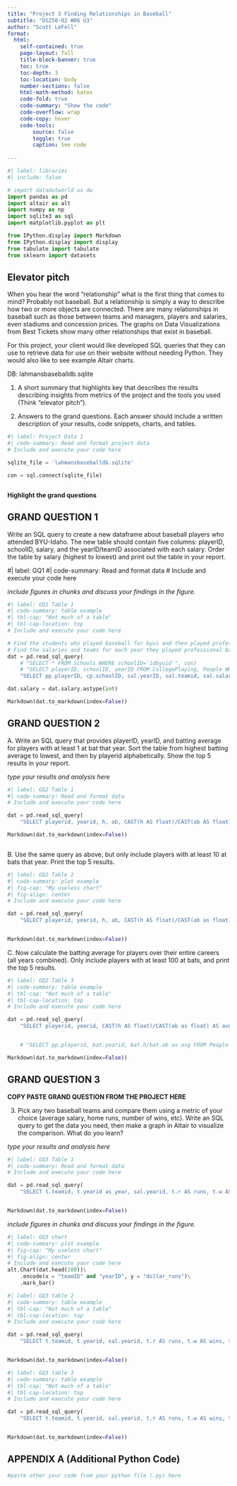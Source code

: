 ```yaml
---
title: "Project 3 Finding Relationships in Baseball"
subtitle: "DS250-02 W06 U3"
author: "Scott LeFoll"
format:
  html:
    self-contained: true
    page-layout: full
    title-block-banner: true
    toc: true
    toc-depth: 3
    toc-location: body
    number-sections: false
    html-math-method: katex
    code-fold: true
    code-summary: "Show the code"
    code-overflow: wrap
    code-copy: hover
    code-tools:
        source: false
        toggle: true
        caption: See code
    
---
```


```python
#| label: libraries
#| include: false

# import datadotworld as dw
import pandas as pd 
import altair as alt
import numpy as np
import sqlite3 as sql
import matplotlib.pyplot as plt

from IPython.display import Markdown
from IPython.display import display
from tabulate import tabulate
from sklearn import datasets


```


## Elevator pitch

When you hear the word “relationship” what is the first thing that comes to 
mind? Probably not baseball. But a relationship is simply a way to describe 
how two or more objects are connected. There are many relationships in baseball 
such as those between teams and managers, players and salaries, even stadiums 
and concession prices. The graphs on Data Visualizations from Best Tickets 
show many other relationships that exist in baseball.

For this project, your client would like developed SQL queries that they can 
use to retrieve data for use on their website without needing Python. They would 
also like to see example Altair charts.

DB: lahmansbaseballdb.sqlite

1. A short summary that highlights key that describes the results describing insights from metrics of the project and the tools you used (Think “elevator pitch”).

2. Answers to the grand questions. Each answer should include a written description of your results, code snippets, charts, and tables.


```python
#| label: Project Data 1
#| code-summary: Read and format project data
# Include and execute your code here

sqlite_file = 'lahmansbaseballdb.sqlite'

con = sql.connect(sqlite_file)



```






__Highlight the grand questions__

## GRAND QUESTION 1

Write an SQL query to create a new dataframe about baseball players who attended BYU-Idaho. The new table should contain five columns: playerID, schoolID, salary, and the yearID/teamID associated with each salary. Order the table by salary (highest to lowest) and print out the table in your report.


#| label: GQ1
#| code-summary: Read and format data
# Include and execute your code here




_include figures in chunks and discuss your findings in the figure._


```python
#| label: GQ1 Table 1
#| code-summary: table example
#| tbl-cap: "Not much of a table"
#| tbl-cap-location: top
# Include and execute your code here

# Find the students who played baseball for byui and then played professional baseball.
# Find the salaries and teams for each year they played professional baseball.
dat = pd.read_sql_query( 
    # "SELECT * FROM Schools WHERE schoolID='idbyuid'", con)
    # "SELECT playerID, schoolID, yearID FROM CollegePlaying, People WHERE schoolID='idbyuid'", con)
    "SELECT pp.playerID, cp.schoolID, sal.yearID, sal.teamid, sal.salary FROM CollegePlaying as cp JOIN People as pp ON pp.playerid=cp.playerid, Appearances as app ON pp.playerid=app.playerid, Salaries as sal ON pp.playerid=sal.playerid WHERE cp.schoolID='idbyuid' GROUP BY pp.playerid, sal.yearid ORDER BY sal.salary DESC", con)

dat.salary = dat.salary.astype(int)

Markdown(dat.to_markdown(index=False))

```

## GRAND QUESTION 2

A. Write an SQL query that provides playerID, yearID, and batting average for players with at least 1 at bat that year. Sort the table from highest batting average to lowest, and then by playerid alphabetically. Show the top 5 results in your report.


_type your results and analysis here_

```python
#| label: GQ2 Table 1
#| code-summary: Read and format data
# Include and execute your code here

dat = pd.read_sql_query( 
    "SELECT playerid, yearid, h, ab, CAST(h AS float)/CAST(ab AS float) AS avg FROM Batting WHERE ab>0 ORDER BY avg DESC, playerid LIMIT 5", con)

Markdown(dat.to_markdown(index=False))



```

B. Use the same query as above, but only include players with at least 10 at bats that year. Print the top 5 results.

```python
#| label: GQ2 Table 2
#| code-summary: plot example
#| fig-cap: "My useless chart"
#| fig-align: center
# Include and execute your code here

dat = pd.read_sql_query( 
    "SELECT playerid, yearid, h, ab, CAST(h AS float)/CAST(ab as float) AS avg FROM Batting WHERE ab>9 ORDER BY avg DESC, playerid LIMIT 5", con)


Markdown(dat.to_markdown(index=False))

```

C. Now calculate the batting average for players over their entire careers (all years combined). Only include players with at least 100 at bats, and print the top 5 results.

```python
#| label: GQ2 Table 3
#| code-summary: table example
#| tbl-cap: "Not much of a table"
#| tbl-cap-location: top
# Include and execute your code here

dat = pd.read_sql_query( 
    "SELECT playerid, yearid, CAST(h AS float)/CAST(ab as float) AS avg FROM Batting WHERE ab>99 AND yearid>1900 AND playerid LIKE 'c%' GROUP BY playerid", con)


    # "SELECT pp.playerid, bat.yearid, bat.h/bat.ab as avg FROM People as pp JOIN Batting as bat ON pp.playerid=bat.playerid WHERE bat.ab>99 BROUP BY pp.playerid ORDER BY avg DESC, pp.playerid LIMIT 5", con)

Markdown(dat.to_markdown(index=False))

```


## GRAND QUESTION 3

__COPY PASTE GRAND QUESTION FROM THE PROJECT HERE__

3. Pick any two baseball teams and compare them using a metric of your choice (average salary, 
home runs, number of wins, etc). Write an SQL query to get the data you need, then make a 
graph in Altair to visualize the comparison. What do you learn?

_type your results and analysis here_

```python
#| label: GQ3 Table 1
#| code-summary: Read and format data
# Include and execute your code here

dat = pd.read_sql_query( 
    "SELECT t.teamid, t.yearid as year, sal.yearid, t.r AS runs, t.w AS wins, t.attendance, CAST(SUM(sal.salary) as int)/t.r AS 'dollar_runs' FROM Teams AS t JOIN Salaries as sal ON t.teamid=sal.teamid AND t.yearid=sal.yearid WHERE (t.teamid='NYA' OR t.teamid='OAK') AND (t.yearid>1997 AND t.yearid<2008) GROUP BY t.teamid, t.yearid", con)


Markdown(dat.to_markdown(index=False))

```

_include figures in chunks and discuss your findings in the figure._

```python
#| label: GQ3 chart
#| code-summary: plot example
#| fig-cap: "My useless chart"
#| fig-align: center
# Include and execute your code here
alt.Chart(dat.head(200))\
    .encode(x = "teamID" and "yearID", y = "dollar_runs")\
    .mark_bar()
```


```python
#| label: GQ3 table 2
#| code-summary: table example
#| tbl-cap: "Not much of a table"
#| tbl-cap-location: top
# Include and execute your code here

dat = pd.read_sql_query( 
    "SELECT t.teamid, t.yearid, sal.yearid, t.r AS runs, t.w AS wins, t.attendance, CAST(SUM(sal.salary) as int)/t.w AS 'dollar_wins' FROM Teams AS t JOIN Salaries as sal ON t.teamid=sal.teamid AND t.yearid=sal.yearid WHERE (t.teamid='NYA' OR t.teamid='OAK') AND (t.yearid>1995 AND t.yearid<2010) GROUP BY t.teamid, t.yearid", con)


Markdown(dat.to_markdown(index=False))

```


```python
#| label: GQ3 table 3
#| code-summary: table example
#| tbl-cap: "Not much of a table"
#| tbl-cap-location: top
# Include and execute your code here

dat = pd.read_sql_query( 
    "SELECT t.teamid, t.yearid, sal.yearid, t.r AS runs, t.w AS wins, t.attendance, CAST(SUM(sal.salary) as int)/t.attendance AS 'dollar_attendance' FROM Teams AS t JOIN Salaries as sal ON t.teamid=sal.teamid AND t.yearid=sal.yearid WHERE (t.teamid='NYA' OR t.teamid='OAK') AND (t.yearid>1995 AND t.yearid<2010) GROUP BY t.teamid, t.yearid", con)


Markdown(dat.to_markdown(index=False))

```



## APPENDIX A (Additional Python Code)

```python
#paste other your code from your python file (.py) here
```
